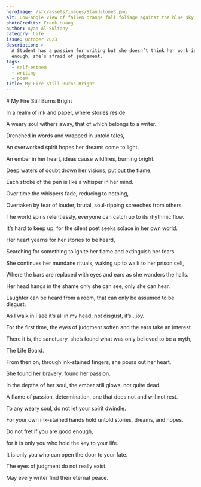 ```yaml
---
heroImage: /src/assets/images/Standalone3.png
alt: Low-angle view of fallen orange fall foliage against the blue sky
photoCredits: Frank Huang
author: Ayaa Al-Sultany
category: Life
issue: October 2023
description: >-
  A Student has a passion for writing but she doesn’t think her work is good
  enough, she’s afraid of judgement.
tags:
  - self-esteem
  - writing
  - poem
title: My Fire Still Burns Bright
---
```


<Centered>
  # My Fire Still Burns Bright

In a realm of ink and paper, where stories reside

A weary soul withers away, that of which belongs to a writer.

Drenched in words and wrapped in untold tales,

An overworked spirit hopes her dreams come to light.

An ember in her heart, ideas cause wildfires, burning bright.

Deep waters of doubt drown her visions, put out the flame.

Each stroke of the pen is like a whisper in her mind.

Over time the whispers fade, reducing to nothing,

Overtaken by fear of louder, brutal, soul-ripping screeches from others.

The world spins relentlessly, everyone can catch up to its rhythmic flow.

It’s hard to keep up, for the silent poet seeks solace in her own world.

Her heart yearns for her stories to be heard,

Searching for something to ignite her flame and extinguish her fears.

She continues her mundane rituals, waking up to walk to her prison cell,

Where the bars are replaced with eyes and ears as she wanders the halls.

Her head hangs in the shame only she can see, only she can hear.

Laughter can be heard from a room, that can only be assumed to be disgust.

As I walk in I see it’s all in my head, not disgust, it’s…joy.

For the first time, the eyes of judgment soften and the ears take an interest.

There it is, the sanctuary, she’s found what was only believed to be a myth,

The Life Board.

From then on, through ink-stained fingers, she pours out her heart.

She found her bravery, found her passion.

In the depths of her soul, the ember still glows, not quite dead.

A flame of passion, determination, one that does not and will not rest.

To any weary soul, do not let your spirit dwindle.

For your own ink-stained hands hold untold stories, dreams, and hopes.

Do not fret if you are good enough,

for it is only you who hold the key to your life.

It is only you who can open the door to your fate.

The eyes of judgment do not really exist.

May every writer find their eternal peace.

</Centered>
